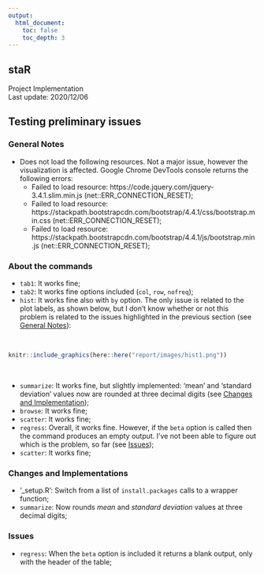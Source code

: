 ```yaml
---
output:
  html_document:
    toc: false
    toc_depth: 3
---
```


<div align="center">
# staR
Project Implementation  
Last update: 2020/12/06
</div>


## Testing preliminary issues

### General Notes <a name="GN"></a>

* Does not load the following resources. Not a major issue, however the visualization is affected. Google Chrome DevTools console returns the following errors:      
  * Failed to load resource: https://code.jquery.com/jquery-3.4.1.slim.min.js (net::ERR_CONNECTION_RESET);  
  * Failed to load resource: https://stackpath.bootstrapcdn.com/bootstrap/4.4.1/css/bootstrap.min.css (net::ERR_CONNECTION_RESET);  
  * Failed to load resource: https://stackpath.bootstrapcdn.com/bootstrap/4.4.1/js/bootstrap.min.js (net::ERR_CONNECTION_RESET);  

### About the commands

* `tab1`: It works fine;  
* `tab2`: It works fine options included (`col`, `row`, `nofreq`);  
* `hist`: It works fine also with `by` option. The only issue is related to the plot labels, as shown below, but I don't know whether or not this problem is related to the issues highlighted in the previous section (see [General Notes](#GN)):  
<p>&nbsp;</p>
```r
knitr::include_graphics(here::here("report/images/hist1.png"))
```
<p>&nbsp;</p>
* `summarize`: It works fine, but slightly implemented: 'mean' and 'standard deviation' values now are rounded at three decimal digits (see [Changes and Implementation](#CandI));  
* `browse`: It works fine;  
* `scatter`: It works fine;  
* `regress`: Overall, it works fine. However, if the `beta` option is called then the command produces an empty output. I've not been able to figure out which is the problem, so far (see [Issues](#UI));  
* `scatter`: It works fine;  

### Changes and Implementations <a name="CandI"></a>

* '_setup.R': Switch from a list of `install.packages` calls to a wrapper function;
* `summarize`: Now rounds *mean* and *standard deviation* values at three decimal digits;  

### Issues <a name="UI"></a>

* `regress`: When the `beta` option is included it returns a blank output, only with the header of the table;